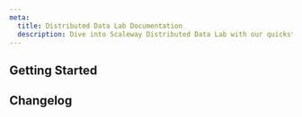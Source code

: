 ```yaml
---
meta:
  title: Distributed Data Lab Documentation
  description: Dive into Scaleway Distributed Data Lab with our quickstart guides, how-tos, tutorials and more.
---
```


<ProductHeader
   productName="Distributed Data Lab"
   productLogo="dataLab"
   description="Distributed Data Lab is designed to assist data scientists and data engineers perform calculations on a remotely managed Apache Spark infrastructure."
   url="/managed-services/data-lab/quickstart"
   label="Distributed Data Lab Quickstart"
/>

## Getting Started

<Grid>
    <SummaryCard
        title="Quickstart"
        icon="rocket"
        description="Learn how to create, use, manage, and delete a Distributed Data Lab in a few steps."
        label="View Quickstart"
        url="/managed-services/data-lab/quickstart/"
    />
    <SummaryCard
        title="Concepts"
        icon="information-circle-outline"
        description="Core concepts that give you a better understanding of Scaleway Distributed Data Lab."
        label="View Concepts"
        url="/managed-services/data-lab/concepts/"
    />
    <SummaryCard
        title="How-tos"
        icon="help-circle-outline"
        description="Check our guides to creating, using, and managing Distributed Data Labs and their features."
        label="View How-tos"
        url="/managed-services/data-lab/how-to/"
    />
</Grid>

## Changelog

<ChangelogList
    productName="data-lab"
    numberOfChanges={3}
/>
